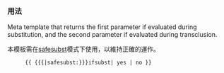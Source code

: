 {{Documentation subpage}}
<!-- PLEASE ADD CATEGORIES AND INTERWIKIS AT THE BOTTOM OF THIS PAGE -->

===用法===

Meta template that returns the first parameter if evaluated during substitution, and the second parameter if evaluated during transclusion.

本模板需在[[Help:替换引用#safesubst|safesubst]]模式下使用，以維持正確的運作。

:<code><nowiki>{{ {{{|safesubst:}}}ifsubst| yes | no }}</nowiki></code>

{{List of subst helper templates}}

<includeonly>
<!-- CATEGORIES AND INTERWIKIS HERE, THANKS -->
[[Category:If模板|{{PAGENAME}}]]
</includeonly>